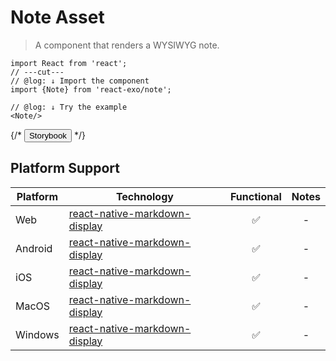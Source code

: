
# Note Asset

> A component that renders a WYSIWYG note.

```tsx twoslash
import React from 'react';
// ---cut---
// @log: ↓ Import the component
import {Note} from 'react-exo/note';

// @log: ↓ Try the example
<Note/>

```

{/* <Button href="https://exo.fig.run/?path=/docs/primitives-assets-markdown">Storybook</Button> */}

## Platform Support

| Platform | Technology | Functional | Notes |
| -------- | ---------- | :--------: | :---: |
| Web | [react-native-markdown-display](https://github.com/iamacup/react-native-markdown-display) | ✅ | - |
| Android | [react-native-markdown-display](https://github.com/iamacup/react-native-markdown-display) | ✅ | - |
| iOS | [react-native-markdown-display](https://github.com/iamacup/react-native-markdown-display) | ✅ | - |
| MacOS | [react-native-markdown-display](https://github.com/iamacup/react-native-markdown-display) | ✅ | - |
| Windows | [react-native-markdown-display](https://github.com/iamacup/react-native-markdown-display) | ✅ | - |
